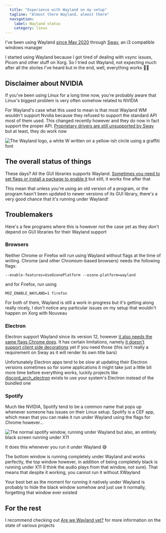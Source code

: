 ```yaml
---
  title: "Experience with Wayland on my setup"
  tagline: "Almost there Wayland, almost there"
  navigation:
    label: Wayland status
    category: linux
---
```


I've been using Wayland [since May 2020](https://github.com/Princesseuh/dotfiles/commit/42d18db2db41e4de08396d367d90612d2ec98f30) through [Sway](https://swaywm.org/), an i3 compatible windows manager

I started using Wayland because I got tired of dealing with vsync issues, Picom and other stuff on Xorg. So I tried out Wayland, not expecting much after all the stories I've heard but in the end, well, everything works 🤷‍♀️

## Disclaimer about NVIDIA

If you've been using Linux for a long time now, you're probably aware that Linux's biggest problem is very often somehow related to NVIDIA

For Wayland's case what this used to mean is that most Wayland WM wouldn't support Nvidia because they refused to support the standard API most of them used. This changed recently however and they do now in fact support the proper API. [Proprietary drivers are still unsupported by Sway](https://github.com/swaywm/sway/commit/b48cb6b0ec1320ad25fd2c0a1b5118dbe2536060) but at least, they do work now

<Image src="waylandlogo.png" alt="The Wayland logo, a white W written on a yellow-ish circle using a graffiti font" caption="Wayland's logo" />

## The overall status of things

These days? All the GUI libraries supports Wayland. [Sometimes you need to set flags or install a package to enable it](https://wiki.archlinux.org/title/Wayland#GUI_libraries) but still, it works fine after that

This mean that unless you're using an old version of a program, or the program hasn't been updated to newer versions of its GUI library, there's a very good chance that it's running under Wayland!

## Troublemakers

Here's a few programs where this is however not the case yet as they don't depend on GUI libraries for their Wayland support

### Browsers

Neither Chrome or Firefox will run using Wayland without flags at the time of writing. Chrome (and other Chromium-based browsers) needs the following flags:

`--enable-features=UseOzonePlatform --ozone-platform=wayland`

and for Firefox, run using

`MOZ_ENABLE_WAYLAND=1 firefox`

For both of them, Wayland is still a work in progress but it's getting along really nicely, I don't notice any particular issues on my setup that wouldn't happen on Xorg with Nouveau

### Electron

Electron support Wayland since its version 12, however [it also needs the same flags Chrome does](https://wiki.archlinux.org/title/Wayland#Electron). It has certain limitations, namely [it doesn't support client side decorations](https://github.com/electron/electron/issues/27522) yet if you need those (this isn't really a requirement on Sway as it will render its own title bars)

Unfortunately Electron apps tend to be slow at updating their Electron versions sometimes so for some applications it might take just a little bit more time before everything works, luckily projects like [discord_arch_electron](https://aur.archlinux.org/packages/discord_arch_electron/) exists to use your system's Electron instead of the bundled one

### Spotify

Much like NVIDIA, Spotify tend to be a common name that pops up whenever someone has issues on their Linux setup. Spotify is a CEF app, which mean that you can make it run under Wayland using the flags for Chrome however...

<Image src="spotifywayland.jpg" alt="The normal spotify window, running under Wayland but also, an entirely black screen running under X11" caption="Spotify is always pretty good at giving us interesting bugs on Linux" />

It does this whenever you run it under Wayland 😅

The bottom window is running completely under Wayland and works perfectly, the top window however, in addition of being completely black is running under X11 (I think the audio plays from that window, not sure). That means that despite it working, you cannot run it without XWayland

Your best bet as the moment for running it natively under Wayland is probably to hide the black window somehow and just use it normally, forgetting that window ever existed

## For the rest

I recommend checking out [Are we Wayland yet?](https://arewewaylandyet.com/) for more information on the state of various projects
